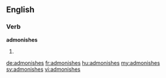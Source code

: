 ==English==

===Verb===
'''admonishes'''

# {{third-person singular of|admonish}}

[[de:admonishes]]
[[fr:admonishes]]
[[hu:admonishes]]
[[my:admonishes]]
[[sv:admonishes]]
[[vi:admonishes]]